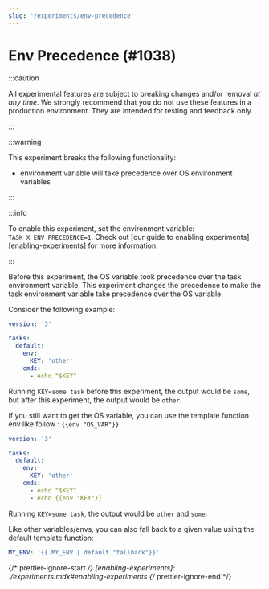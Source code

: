 ```yaml
---
slug: '/experiments/env-precedence'
---
```



# Env Precedence (#1038)
<AvailableSinceBadge version="v3.39.0" />
:::caution

All experimental features are subject to breaking changes and/or removal _at any
time_. We strongly recommend that you do not use these features in a production
environment. They are intended for testing and feedback only.

:::

:::warning

This experiment breaks the following functionality:

- environment variable will take precedence over OS environment variables

:::

:::info

To enable this experiment, set the environment variable:
`TASK_X_ENV_PRECEDENCE=1`. Check out [our guide to enabling
experiments][enabling-experiments] for more information.

:::

Before this experiment, the OS variable took precedence over the task
environment variable. This experiment changes the precedence to make the task
environment variable take precedence over the OS variable.

Consider the following example:

```yml
version: '3'

tasks:
  default:
    env:
      KEY: 'other'
    cmds:
      - echo "$KEY"
```
Running `KEY=some task` before this experiment, the output would be `some`, but
after this experiment, the output would be `other`.

If you still want to get the OS variable, you can use the template function env
like follow : `{{env "OS_VAR"}}`.

```yml
version: '3'

tasks:
  default:
    env:
      KEY: 'other'
    cmds:
      - echo "$KEY"
      - echo {{env "KEY"}}
```
Running `KEY=some task`, the output would be `other` and `some`.

Like other variables/envs, you can also fall back to a given value using the
default template function:
```yml
MY_ENV: '{{.MY_ENV | default "fallback"}}'
```

{/* prettier-ignore-start */}
[enabling-experiments]: ./experiments.mdx#enabling-experiments
{/* prettier-ignore-end */}
